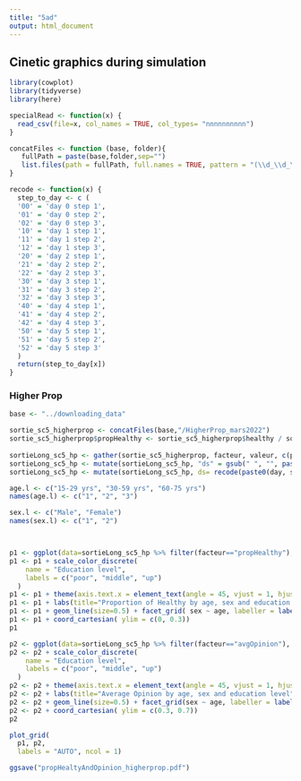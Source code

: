 ```yaml
---
title: "5ad"
output: html_document
---
```


## Cinetic graphics during simulation

```r
library(cowplot)
library(tidyverse)
library(here)
```

```r
specialRead <- function(x) {
  read_csv(file=x, col_names = TRUE, col_types= "nnnnnnnnnn")
}

concatFiles <- function (base, folder){
   fullPath = paste(base,folder,sep="")
   list.files(path = fullPath, full.names = TRUE, pattern = "(\\d_\\d_\\d)") %>% lapply(specialRead) %>% bind_rows
}

recode <- function(x) {
  step_to_day <- c (
  '00' = 'day 0 step 1',
  '01' = 'day 0 step 2',
  '02' = 'day 0 step 3',
  '10' = 'day 1 step 1',
  '11' = 'day 1 step 2',
  '12' = 'day 1 step 3',
  '20' = 'day 2 step 1',
  '21' = 'day 2 step 2',
  '22' = 'day 2 step 3',
  '30' = 'day 3 step 1',
  '31' = 'day 3 step 2',
  '32' = 'day 3 step 3',
  '40' = 'day 4 step 1',
  '41' = 'day 4 step 2',
  '42' = 'day 4 step 3',
  '50' = 'day 5 step 1',
  '51' = 'day 5 step 2',
  '52' = 'day 5 step 3'
  )
  return(step_to_day[x])
}
```

### Higher Prop

```r
base <- "../downloading_data"

sortie_sc5_higherprop <- concatFiles(base,"/HigherProp_mars2022")
sortie_sc5_higherprop$propHealthy <- sortie_sc5_higherprop$healthy / sortie_sc5_higherprop$effective 
  
sortieLong_sc5_hp <- gather(sortie_sc5_higherprop, facteur, valeur, c(propHealthy, avgOpinion) ) 
sortieLong_sc5_hp <- mutate(sortieLong_sc5_hp, "ds" = gsub(" ", "", paste(paste("[",paste(sortieLong_sc5_hp$day, sortieLong_sc5_hp$slice)),"]"))) 
sortieLong_sc5_hp <- mutate(sortieLong_sc5_hp, ds= recode(paste0(day, slice)))

age.l <- c("15-29 yrs", "30-59 yrs", "60-75 yrs")
names(age.l) <- c("1", "2", "3")

sex.l <- c("Male", "Female")
names(sex.l) <- c("1", "2")



p1 <- ggplot(data=sortieLong_sc5_hp %>% filter(facteur=="propHealthy"), aes(x=ds, y=valeur, group=educ, fill=educ, colour=as.character(educ)))
p1 <- p1 + scale_color_discrete(
    name = "Education level",
    labels = c("poor", "middle", "up")
  ) 
p1 <- p1 + theme(axis.text.x = element_text(angle = 45, vjust = 1, hjust=1))
p1 <- p1 + labs(title="Proportion of Healthy by age, sex and education level", y = "Value", x = "Time Slice") 
p1 <- p1 + geom_line(size=0.5) + facet_grid( sex ~ age, labeller = labeller(sex = sex.l, age = age.l), scales = "fixed") #show.legend = FALSE
p1 <- p1 + coord_cartesian( ylim = c(0, 0.3))
p1

p2 <- ggplot(data=sortieLong_sc5_hp %>% filter(facteur=="avgOpinion"), aes(x=ds, y=valeur, group=educ, fill=educ, colour=as.character(educ)))
p2 <- p2 + scale_color_discrete(
    name = "Education level",
    labels = c("poor", "middle", "up")
  ) 
p2 <- p2 + theme(axis.text.x = element_text(angle = 45, vjust = 1, hjust=1))
p2 <- p2 + labs(title="Average Opinion by age, sex and education level", color = "Education level", y = "Value", x = "Time Slice") 
p2 <- p2 + geom_line(size=0.5) + facet_grid(sex ~ age, labeller = labeller(sex = sex.l, age = age.l), scales = "fixed") #show.legend = FALSE
p2 <- p2 + coord_cartesian( ylim = c(0.3, 0.7))
p2

plot_grid(
  p1, p2,
  labels = "AUTO", ncol = 1)

ggsave("propHealtyAndOpinion_higherprop.pdf")
```

<!-- ## Other observable  -->

<!-- ### Prepare data -->

<!-- ```{r, fig.width=20} -->
<!-- base <- "/home/reyman/Data/5ad/mars2022" -->



<!-- hp_sc5_health <- read_csv(paste0(base,"/statistics/HigherProp/health.csv")) -->
<!-- hp_sc5_health$propHealthy <- hp_sc5_health$healthy / hp_sc5_health$effective  -->

<!-- hpLong_sc5_health <- hp_sc5_health %>% -->
<!--   gather(key=facteur, value=valeur, propHealthy,avgOpinion,socialInequality,e ) %>% -->
<!--   mutate(ds= recode(paste0(day, slice))) -->

<!-- sp_sc5_health <- read_csv(paste0(base,"/statistics/SmallerProp/health.csv")) -->
<!-- sp_sc5_health$propHealthy <- sp_sc5_health$healthy / sp_sc5_health$effective  -->

<!-- spLong_sc5_health <- sp_sc5_health %>% -->
<!--   gather(key=facteur, value=valeur, propHealthy,avgOpinion,socialInequality,e ) %>% -->
<!--   mutate(ds= recode(paste0(day, slice))) -->

<!-- hpLong_sc5_health <-  hpLong_sc5_health %>% mutate (type="hp") -->
<!-- spLong_sc5_health <- spLong_sc5_health %>% mutate (type="sp") -->


<!-- both_sc5_health <- rbind(hpLong_sc5_health, spLong_sc5_health) %>% mutate(type = as.factor(type)) -->
<!-- ``` -->

<!-- ### Higher Prop -->

<!-- Multiple graphics using cowplots  -->

<!-- ```{r, fig.width=70} -->

<!-- p_hp_propHealthy <- both_sc5_health %>% filter(facteur=="propHealthy")  %>% ggplot( aes(x=ds, y=valeur,colour=type) )+ -->
<!--   theme_bw()+ -->
<!--   theme(axis.text.x = element_text(angle = 45, vjust = 0.9, hjust=1.0)) + -->
<!--   theme(axis.text.x.bottom = element_text(margin=margin(t=0, r=0,b=10,l=0)) ) + -->
<!--   geom_point()   + -->
<!--   labs(y= "Value", x = "prop. of Healthy") -->

<!-- p_hp_propHealthy -->
<!-- #ggsave("p_hp_propHealthy.pdf") -->

<!-- p_hp_ineq <- both_sc5_health %>% filter(facteur=="socialInequality")  %>% ggplot( aes(x=ds, y=valeur,colour=type)) + -->
<!--   theme_bw()+ -->
<!--   theme(axis.text.x = element_text(angle = 45, vjust = 0.9, hjust=1.0)) + -->
<!--   theme(axis.text.x.bottom = element_text(margin=margin(t=0, r=0,b=10,l=0)) ) + -->
<!--   geom_point()   + -->
<!--   labs(y= "Value", x = "Social Inequality") -->

<!-- p_hp_ineq -->
<!-- #ggsave("p_hp_ineq.pdf") -->


<!-- p_hp_e <- both_sc5_health %>% filter(facteur=="e")  %>% ggplot( aes(x=ds, y=valeur,colour=type)) + -->
<!--   theme_bw()+ -->
<!--   theme(axis.text.x = element_text(angle = 45, vjust = 0.9, hjust=1.0)) + -->
<!--   theme(axis.text.x.bottom = element_text(margin=margin(t=0, r=0,b=10,l=0)) ) + -->
<!--   geom_point()   + -->
<!--   labs(y= "Value", x = "Guido") -->

<!-- p_hp_e -->
<!-- #ggsave("p_hp_e.pdf") -->

<!-- c <- plot_grid(p_hp_propHealthy, p_hp_ineq,p_hp_e, labels = "AUTO",nrow=1, align="h") -->
<!-- ggsave("c.pdf",c, width=20) -->
<!-- ``` -->

<!-- ```{r, fig.width=20} -->
<!-- base <- "/home/reyman/TRASH/5ad/mars2022" -->

<!-- sortie_sc5_smallerProp <- concatFiles(base,"/statistics/SmallerProp") -->
<!-- sortie_sc5_smallerProp$propHealthy <- sortie_sc5_smallerProp$healthy / sortie_sc5_smallerProp$effective  -->

<!-- sortieLong_sc5_sp <- gather(sortie_sc5_smallerProp, facteur, valeur,c(propHealthy,avgOpinion) )  -->
<!-- sortieLong_sc5_sp <- mutate(sortieLong_sc5_sp, "ds" = gsub(" ", "", paste(paste("[",paste(sortieLong_sc5_sp$day, sortieLong_sc5_sp$slice)),"]"))) -->

<!-- p <- ggplot(data=sortieLong_sc5_sp, aes(x=ds, y=valeur, group=educ, fill=educ, colour=as.character(educ))) -->
<!-- p <- p + theme(axis.text.x = element_text(angle = 90, vjust = 0.5, hjust=1)) -->
<!-- p <- p + geom_line(size=0.5) + facet_grid(facteur ~ sex ~ age, labeller = label_both,scales = "free_y") #show.legend = FALSE -->
<!-- p -->
<!-- ggsave("sc_smallerprop.pdf") -->

<!-- ``` -->

<!-- ```{r echo=TRUE} -->

<!-- sim <- read.csv2("results-25042022-10000replications.csv", sep=",", dec=".") -->
<!-- sim$Scenario <- ifelse(sim$numOfScenario == 1, "1A: Random residence / no move", -->
<!--                        ifelse(sim$numOfScenario == 2, "1B: Random residence / random moves", -->
<!--                               ifelse(sim$numOfScenario == 3, "2A: Observed residence / no move", -->
<!--                                      ifelse(sim$numOfScenario == 4, "2B: Observed residence / random moves", -->
<!--                                             "2C: Observed residence / observed moves")))) -->

<!-- # mean_1A <- mean(sim[sim$numOfScenario == 1,"socialInequality"]) -->
<!-- # mean_1B <- mean(sim[sim$numOfScenario == 2,"socialInequality"]) -->
<!-- # mean_2A <- mean(sim[sim$numOfScenario == 3,"socialInequality"]) -->
<!-- # mean_2B <- mean(sim[sim$numOfScenario == 4,"socialInequality"]) -->
<!-- # mean_2C <- mean(sim[sim$numOfScenario == 5,"socialInequality"]) -->

<!-- sim %>% -->
<!--   ggplot( aes(x=socialInequality, group=Scenario, fill=Scenario)) + -->
<!--   geom_density(alpha=0.6) + -->
<!--   scale_fill_manual(values=c("firebrick2", "mediumorchid4", "dodgerblue2", "darkorange2", "springgreen3"))+ -->
<!--   theme_bw() + -->
<!--   # geom_vline(xintercept=mean_1A, size=0.4, color="firebrick2") +  -->
<!--   # geom_vline(xintercept=mean_1B, size=0.4, color="mediumorchid4") + -->
<!--   # geom_vline(xintercept=mean_2A, size=0.4, color="dodgerblue2") + -->
<!--   # geom_vline(xintercept=mean_2B, size=0.4, color="darkorange2") + -->
<!--   # geom_vline(xintercept=mean_2C, size=0.4, color="springgreen3") + -->
<!--   # annotate("text", x=mean_1A + 0.004, y= -10, size=2.5, label=round(mean_1A,3), color="firebrick2") + -->
<!--   # annotate("text", x=mean_1B + 0.004 , y= -10, size=2.5, label=round(mean_1B,3), color="mediumorchid4") + -->
<!--   # annotate("text", x=mean_2A + 0.004 , y= -10, size=2.5, label=round(mean_2A,3), color="dodgerblue2") + -->
<!--   # annotate("text", x=mean_2B + 0.004 , y= -10, size=2.5, label=round(mean_2B,3), color="darkorange2") + -->
<!--   # annotate("text", x=mean_2C + 0.004, y= -10, size=2, label=round(mean_2C,3), color="springgreen3") + -->
<!--    xlab("Social Inequality Index") + -->
<!--   ylab("Density of simulations") +  -->
<!--   guides(fill=guide_legend(title="Type of scenario")) #+  -->

<!-- ``` -->




